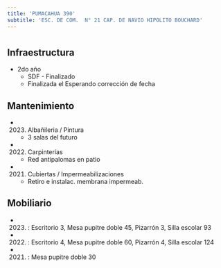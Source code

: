 ```yaml
---
title: 'PUMACAHUA 390'
subtitle: 'ESC. DE COM.  N° 21 CAP. DE NAVIO HIPOLITO BOUCHARD'
---
```


#
## Infraestructura

* 2do año 
    + SDF - Finalizado 
    + Finalizada el Esperando corrección de fecha 






## Mantenimiento

*  (2023) Albañileria / Pintura 
    + 3 salas del futuro

*  (2022) Carpinterías 
    + Red antipalomas en patio

*  (2021) Cubiertas / Impermeabilizaciones 
    + Retiro e instalac. membrana impermeab.





## Mobiliario

*  (2023) : Escritorio 3, Mesa pupitre doble 45, Pizarrón 3, Silla escolar 93 

*  (2022) : Escritorio 4, Mesa pupitre doble 60, Pizarrón 4, Silla escolar 124 

*  (2021) : Mesa pupitre doble 30 



